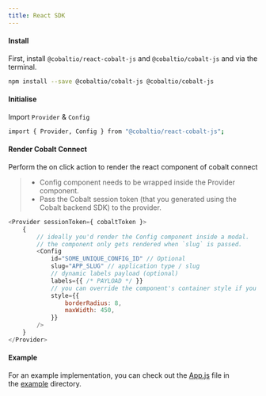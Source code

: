 ```yaml
---
title: React SDK
---
```


#### Install

First, install `@cobaltio/react-cobalt-js` and `@cobaltio/cobalt-js`  and via the terminal.

```bash
npm install --save @cobaltio/cobalt-js @cobaltio/cobalt-js
```

#### Initialise

Import `Provider` & `Config`

```bash
import { Provider, Config } from "@cobaltio/react-cobalt-js";
```

#### Render Cobalt Connect
Perform the on click action to render the react component of cobalt connect

> * Config component needs to be wrapped inside the Provider component.
> * Pass the Cobalt session token (that you generated using the Cobalt backend SDK) to the provider.

```JavaScript
<Provider sessionToken={ cobaltToken }>
    {
        // ideally you'd render the Config component inside a modal.
        // the component only gets rendered when `slug` is passed.
        <Config
            id="SOME_UNIQUE_CONFIG_ID" // Optional
            slug="APP_SLUG" // application type / slug
            // dynamic labels payload (optional)
            labels={{ /* PAYLOAD */ }}
            // you can override the component's container style if you want
            style={{
                borderRadius: 8,
                maxWidth: 450,
            }}
        />
    }
</Provider>
```

#### Example

For an example implementation, you can check out the [App.js](https://github.com/gocobalt/react-cobalt-js/blob/main/example/src/App.js) file in the [example](https://github.com/gocobalt/react-cobalt-js/blob/main/example) directory.